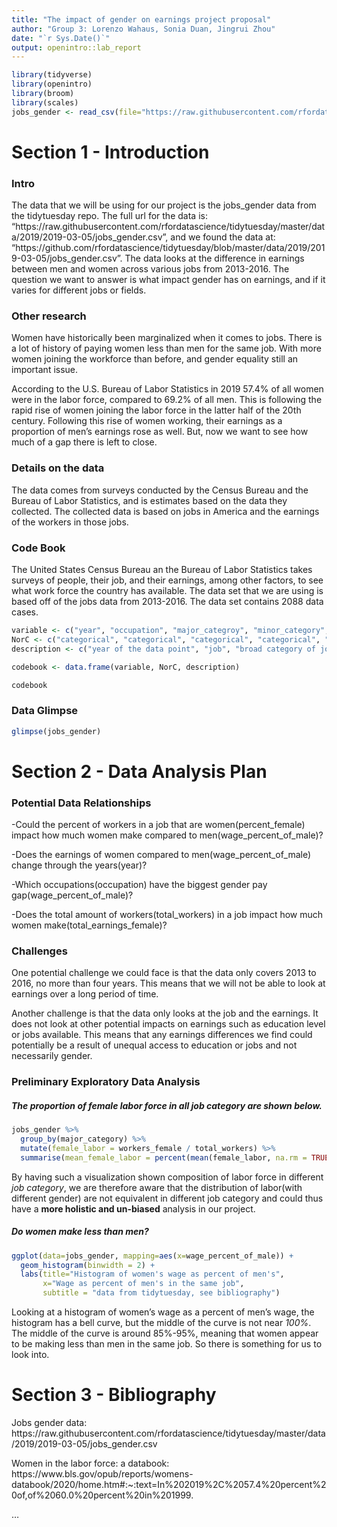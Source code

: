 ```yaml
---
title: "The impact of gender on earnings project proposal"
author: "Group 3: Lorenzo Wahaus, Sonia Duan, Jingrui Zhou"
date: "`r Sys.Date()`"
output: openintro::lab_report
---
```


```r
library(tidyverse)
library(openintro)
library(broom)
library(scales)
jobs_gender <- read_csv(file="https://raw.githubusercontent.com/rfordatascience/tidytuesday/master/data/2019/2019-03-05/jobs_gender.csv")
```

# Section 1 - Introduction

### Intro

The data that we will be using for our project is the jobs_gender data from the tidytuesday repo. The full url for the data is: "https://raw.githubusercontent.com/rfordatascience/tidytuesday/master/data/2019/2019-03-05/jobs_gender.csv", and we found the data at: "https://github.com/rfordatascience/tidytuesday/blob/master/data/2019/2019-03-05/jobs_gender.csv". The data looks at the difference in earnings between men and women across various jobs from 2013-2016. The question we want to answer is what impact gender has on earnings, and if it varies for different jobs or fields.

### Other research

Women have historically been marginalized when it comes to jobs. There is a lot of history of paying women less than men for the same job. With more women joining the workforce than before, and gender equality still an important issue.

According to the U.S. Bureau of Labor Statistics in 2019 57.4% of all women were in the labor force, compared to 69.2% of all men. This is following the rapid rise of women joining the labor force in the latter half of the 20th century. Following this rise of women working, their earnings as a proportion of men's earnings rose as well. But, now we want to see how much of a gap there is left to close.

### Details on the data

The data comes from surveys conducted by the Census Bureau and the Bureau of Labor Statistics, and is estimates based on the data they collected. The collected data is based on jobs in America and the earnings of the workers in those jobs.

### Code Book
The United States Census Bureau an the Bureau of Labor Statistics takes surveys of people, their job, and their earnings, among other factors, to see what work force the country has available. The data set that we are using is based off of the jobs data from 2013-2016. The data set contains 2088 data cases.
```r
variable <- c("year", "occupation", "major_categroy", "minor_category", "total_workers", "workers_male", "workers_female", "percent_female", "total_earnings", "total_earnings_male", "total_earnings_female", "wage_percent_female")
NorC <- c("categorical", "categorical", "categorical", "categorical", "numeric", "numeric", "numeric", "numeric", "numeric", "numeric", "numeric", "numeric")
description <- c("year of the data point", "job", "broad category of job", "specific category of job", "estimated total of full time workers in job", "estimated total of male full time workers", "estimated total of female full time workers", "percent of estimated workers that are female", "estimated median earnings of all full time workers", "estimated median earnings of all male full time workers", "estimated median earnings of all female full time workers", "percent of men's wages that women earn")

codebook <- data.frame(variable, NorC, description)

codebook
```

### Data Glimpse

```r
glimpse(jobs_gender)
```

# Section 2 - Data Analysis Plan

### Potential Data Relationships

-Could the percent of workers in a job that are women(percent_female) impact how much women make compared to men(wage_percent_of_male)?

-Does the earnings of women compared to men(wage_percent_of_male) change through the years(year)?

-Which occupations(occupation) have the biggest gender pay gap(wage_percent_of_male)?

-Does the total amount of workers(total_workers) in a job impact how much women make(total_earnings_female)?

### Challenges

One potential challenge we could face is that the data only covers 2013 to 2016, no more than four years. This means that we will not be able to look at earnings over a long period of time.

Another challenge is that the data only looks at the job and the earnings. It does not look at other potential impacts on earnings such as education level or jobs available. This means that any earnings differences we find could potentially be a result of unequal access to education or jobs and not necessarily gender.

### Preliminary Exploratory Data Analysis

##### The proportion of female labor force in all job category are shown below.

```r
jobs_gender %>% 
  group_by(major_category) %>% 
  mutate(female_labor = workers_female / total_workers) %>% 
  summarise(mean_female_labor = percent(mean(female_labor, na.rm = TRUE))) 


```
By having such a visualization shown composition of labor force in different *job category*, we are therefore aware that the distribution of labor(with different gender) are not equivalent in different job category and could thus have a **more holistic and un-biased** analysis in our project.


##### Do women make less than men?
```r
ggplot(data=jobs_gender, mapping=aes(x=wage_percent_of_male)) +
  geom_histogram(binwidth = 2) +
  labs(title="Histogram of women's wage as percent of men's",
       x="Wage as percent of men's in the same job",
       subtitle = "data from tidytuesday, see bibliography")
```

Looking at a histogram of women's wage as a percent of men's wage, the histogram has a bell curve, but the middle of the curve is not near _100%_. The middle of the curve is around 85%-95%, meaning that women appear to be making less than men in the same job. So there is something for us to look into.

# Section 3 - Bibliography

Jobs gender data: https://raw.githubusercontent.com/rfordatascience/tidytuesday/master/data/2019/2019-03-05/jobs_gender.csv

Women in the labor force: a databook: https://www.bls.gov/opub/reports/womens-databook/2020/home.htm#:~:text=In%202019%2C%2057.4%20percent%20of,of%2060.0%20percent%20in%201999.

...

